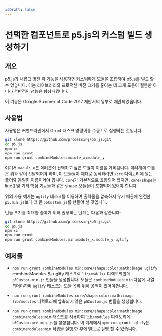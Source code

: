 ```yaml
---
isDraft: false
---
```

# 선택한 컴포넌트로 p5.js의 커스텀 빌드 생성하기

## 개요

p5.js의 새롭고 멋진 이 [기능](https://github.com/processing/p5.js/pull/2051)을 사용하면 커스텀하게 모듈을 조합하여 p5.js를 빌드 할 수 있습니다. 이는 라이브러리의 프로덕션 버전 크기를 줄이는 데 크게 도움이 될뿐만 아니라 전반적인 성능을 향상시킵니다.

이 기능은 Google Summer of Code 2017 제안서의 일부로 제안되었습니다.

## 사용법

사용법은 커맨드라인에서 Grunt 태스크 명령어를 수동으로 실행하는 것입니다.

```sh
git clone https://github.com/processing/p5.js.git
cd p5.js
npm ci
npm run grunt
npm run grunt combineModules:module_x:module_y
```

여기서 `module_n`은 여러분이 선택하고 싶은 모듈의 이름을 가리킵니다. 여러개의 모듈은 위와 같이 전달되어야 하며, 이 모듈들이 제대로 동작하려면 `/src` 디렉토리에 있는 폴더와 동일한 이름이어야 합니다. `core`가 기본적으로 포함되어 있지만, `core/shape`는 line() 및 기타 핵심 기능들과 같은 shape 모듈들이 포함되어 있어야 합니다.

위의 사용 예제는 `uglify` 태스크를 이용하여 출력물을 압축하지 않기 때문에 완전한 `p5.min.js`보다 더 큰 `p5Custom.js`를 만들어 낼 것입니다.

번들 크기를 최대한 줄이기 위해 권장하는 단계는 다음과 같습니다:

```sh
git clone https://github.com/processing/p5.js.git
cd p5.js
npm ci
npm run grunt
npm run grunt combineModules:min:module_x:module_y uglify
```

## 예제들

* `npm run grunt combineModules:min:core/shape:color:math:image uglify`
  combineModules 및 uglify 태스크로 `lib/modules` 디렉토리안에 `p5Custom.min.js` 번들을 생성합니다. 모듈은 `combineModules:min` 다음에 나열 되어야하며 `uglify` 태스크는 모듈 목록 뒤에 공백이 있어야합니다.

* `npm run grunt combineModules:core/shape:color:math:image`
  `lib/modules` 디렉토리에 압축되지 않은 `p5Custom.js` 번들을 생성합니다.

* `npm run grunt combineModules:min:core/shape:color:math:image`
  `combineModules:min` 태스크를 사용하여 `lib/modules` 디렉토리에 `p5Custom.pre-min.js`를 생성합니다. 이 예제에서 `npm run grunt uglify`는 `combineModules:min` 작업을 실행 한 후에 별도로 실행 할 수 있습니다.
